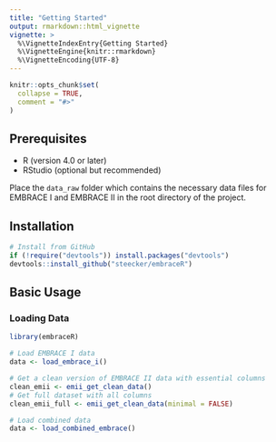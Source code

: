 ```yaml
---
title: "Getting Started"
output: rmarkdown::html_vignette
vignette: >
  %\VignetteIndexEntry{Getting Started}
  %\VignetteEngine{knitr::rmarkdown}
  %\VignetteEncoding{UTF-8}
---
```


```r
knitr::opts_chunk$set(
  collapse = TRUE,
  comment = "#>"
)
```

## Prerequisites

- R (version 4.0 or later)
- RStudio (optional but recommended)

Place the `data_raw` folder which contains the necessary data files for EMBRACE I and EMBRACE II in the root directory of the project.

## Installation

```r
# Install from GitHub
if (!require("devtools")) install.packages("devtools")
devtools::install_github("steecker/embraceR")
```

## Basic Usage

### Loading Data

```r
library(embraceR)

# Load EMBRACE I data
data <- load_embrace_i()

# Get a clean version of EMBRACE II data with essential columns
clean_emii <- emii_get_clean_data()
# Get full dataset with all columns
clean_emii_full <- emii_get_clean_data(minimal = FALSE)

# Load combined data
data <- load_combined_embrace()
```


